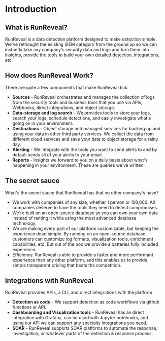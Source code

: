 # Introduction

## What is RunReveal?
RunReveal is a data detection platform designed to make detection simple. We've
rethought the existing SIEM category from the ground up so we can instantly
take any company's security data and logs and turn them into insights, provide
the tools to build your own detailed detection, integrations, etc.

## How does RunReveal Work?
There are quite a few components that make RunReveal tick.
 - **Sources** - RunReveal orchestrates and manages the collection of logs
 from the security tools and business tools that you use via APIs, Webhooks,
 direct integrations, and object storage.
 - **Data-storage and log search** - We provides tools to store your logs,
 search your logs, schedule detections, and easily investigate what's going
 on in your environment.
 - **Destinations** - Object storage and managed services for backing up and
 using your data in other third party services. We collect the data from different
 cloud services and save your data to object storage for a rainy day.
 - **Alerting** - We integrate with the tools you want to send alerts to and
 by default sends all of your alerts to your email.
 - **Reports** - Insights we forward to you on a daily basis about what's
 happening in your environment. These are queries we've written.

## The secret sauce
What's the secret sauce that RunReveal has that no other company's have? 
 - We work with companies of any size, whether 1 person or 100,000. All
 companies deserve to have the tools they need to detect compromises.
 - We're built on an open-source database so you can own your own data
 instead of renting it while using the most advanced database technology.
 - We are making every part of our platform customizable, but keeping the
 experience dead simple. By running on an open-source database, customers
 can customize log formats, visualization tools, enrichment capabilities,
 etc. But out of the box we provide a batteries fully included experience.
 - Efficiency. RunReveal is able to provide a faster and more performant
 experience than any other platform, and this enables us to provide
 simple transparent pricing that beats the competition.

## Integrations with RunReveal
RunReveal provides APIs, a CLI, and direct integrations with the platform.
 - **Detection as code** - We support detection as code workflows via github
 functions or API.
 - **Dashboarding and Visualization tools** - RunReveal has an direct integration
 with Grafana, can be used with Jupyter notebooks, and using our API we can
 support any specialty integrations you need.
 - **SOAR** - RunReveal supports SOAR platforms to automate the response,
 investigation, or whatever parts of the detection & response process.

